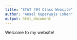 ```yaml
---
title: "STAT 494 Class Website"
author: "Anael Kuperwajs Cohen"
output: html_document
---
```


Welcome to my website!


